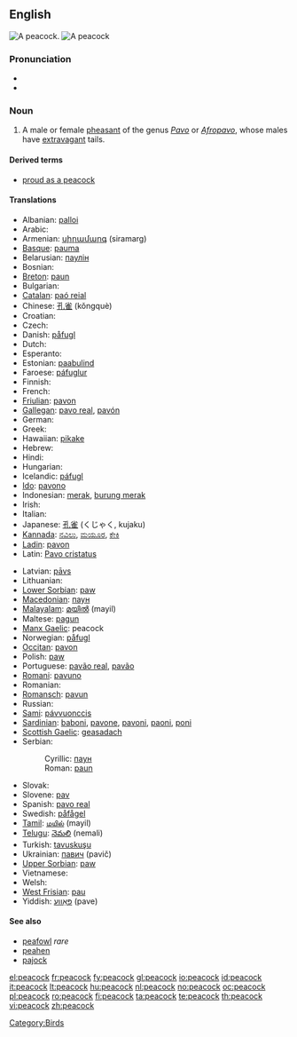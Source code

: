 ==English==
{{wikipedia}}
[[Image:Pfau imponierend.jpg|thumb|A peacock.]]
[[Image:Peacock_small.jpg|thumb|A peacock]]

===Pronunciation===
* {{IPA|/'pi:kɔk/}}
* {{audio|en-us-peacock.ogg|Audio (US)}}

===Noun===
{{en-noun}}

# A male or female [[pheasant]] of the genus ''[[Pavo]]'' or ''[[Afropavo]]'', whose males have [[extravagant]] tails.

====Derived terms====
* [[proud as a peacock]]

====Translations====
{{trans-top|bird}}
* Albanian: [[palloi]]
* Arabic: {{t-|ar|طاؤوس|tr=tā’ūs|sc=Arab}}
* Armenian: [[սիրամարգ]] (siramarg)
* [[Basque]]: [[pauma]]
* Belarusian: [[паулін]]
* Bosnian: {{t-|bs|paun|m}}
* [[Breton]]: [[paun]]
* Bulgarian: {{t+|bg|паун|m|sc=Cyrl}}
* [[Catalan]]: [[paó reial]]
* Chinese: [[孔雀]] (kǒngquè)
* Croatian: {{t-|hr|paun|m}}
* Czech: {{t-|cs|páv|m}}
* Danish: [[påfugl]]
* Dutch: {{t+|nl|pauw|m}}
* Esperanto: {{t-|eo|pavo|xs=Esperanto}}
* Estonian: [[paabulind]]
* Faroese: [[páfuglur]]
* Finnish: {{t-|fi|riikinkukko}}
* French: {{t+|fr|paon|m}}
* [[Friulian]]: [[pavon]]
* [[Gallegan]]: [[pavo real]], [[pavón]]
* German: {{t+|de|Pfau|m}}
* Greek: {{t+|el|παγώνι|sc=Grek}}
* Hawaiian: [[pikake]]
* Hebrew: {{he-translation|טוס|tavas}}
* Hindi: {{t-|hi|मोर|m|sc=Deva|xs=Hindi}}
* Hungarian: {{t+|hu|páva}}
* Icelandic: [[páfugl]]
* [[Ido]]: [[pavono]]
* Indonesian: [[merak]], [[burung merak]]
* Irish: {{t+|ga|péacóg|xs=Irish}}
* Italian: {{t+|it|pavone}}
* Japanese: [[孔雀]] (くじゃく, kujaku)
* [[Kannada]]: [[ನವಿಲು]], [[ಮಯೂರ]], [[ಕೇಕಿ]]
* [[Ladin]]: [[pavon]]
* Latin: [[Pavo cristatus]]
{{trans-mid}}
* Latvian: [[pāvs]]
* Lithuanian: {{t+|lt|povas|xs=Lithuanian}}
* [[Lower Sorbian]]: [[paw]]
* [[Macedonian]]: [[паун#Macedonian|паун]] {{m}}
* [[Malayalam]]: [[മയില്‍]] (mayil)
* Maltese: [[pagun]]
* [[Manx Gaelic]]: peacock
* Norwegian: [[påfugl]]
* [[Occitan]]: [[pavon]]
* Polish: [[paw]] {{m}}
* Portuguese: [[pavão real]], [[pavão]]
* [[Romani]]: [[pavuno]] {{m}}
* Romanian: {{t+|ro|păun|m}}
* [[Romansch]]: [[pavun]]
* Russian: {{t+|ru|павлин|m|tr=pavlín|sc=Cyrl}}
* [[Sami]]: [[pávvuonccis]]
* [[Sardinian]]: [[baboni]], [[pavone]], [[pavoni]], [[paoni]], [[poni]]
* [[Scottish Gaelic]]: [[geasadach]]
* Serbian:
*: Cyrillic: [[паун#Serbian|паун]] {{m}}
*: Roman: [[paun#Serbian|paun]] {{m}}
* Slovak: {{t-|sk|páv}}
* Slovene: [[pav]] {{m}}
* Spanish: [[pavo real]] {{m}}
* Swedish: [[påfågel]]
* [[Tamil]]: [[மயில்]] (mayil)
* [[Telugu]]: [[నెమలి]] (nemali)
* Turkish: [[tavuskuşu]]
* Ukrainian: [[павич]] (pavič)
* [[Upper Sorbian]]: [[paw]]
* Vietnamese: {{t-|vi|chim công|xs=Vietnamese}}
* Welsh: {{t-|cy|paun|xs=Welsh}}
* [[West Frisian]]: [[pau]]
* Yiddish: [[פּאַווע]] (pave)
{{trans-bottom}}

====See also====
* [[peafowl]] ''rare''
* [[peahen]]
* [[pajock]]

[[Category:Birds]]

[[el:peacock]]
[[fr:peacock]]
[[fy:peacock]]
[[gl:peacock]]
[[io:peacock]]
[[id:peacock]]
[[it:peacock]]
[[lt:peacock]]
[[hu:peacock]]
[[nl:peacock]]
[[no:peacock]]
[[oc:peacock]]
[[pl:peacock]]
[[ro:peacock]]
[[fi:peacock]]
[[ta:peacock]]
[[te:peacock]]
[[th:peacock]]
[[vi:peacock]]
[[zh:peacock]]
